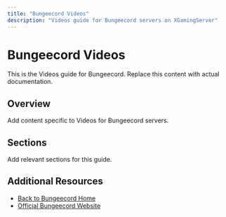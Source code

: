 ```yaml
---
title: "Bungeecord Videos"
description: "Videos guide for Bungeecord servers on XGamingServer"
---
```


# Bungeecord Videos

This is the Videos guide for Bungeecord. Replace this content with actual documentation.

## Overview

Add content specific to Videos for Bungeecord servers.

## Sections

Add relevant sections for this guide.

## Additional Resources

- [Back to Bungeecord Home](./index)
- [Official Bungeecord Website](https://example.com)
